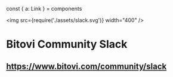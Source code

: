 const { a: Link } = components

<img src={require('./assets/slack.svg')} width="400" />

# Bitovi Community Slack
## <Link href="https://www.bitovi.com/community/slack">https://www.bitovi.com/community/slack</Link>
